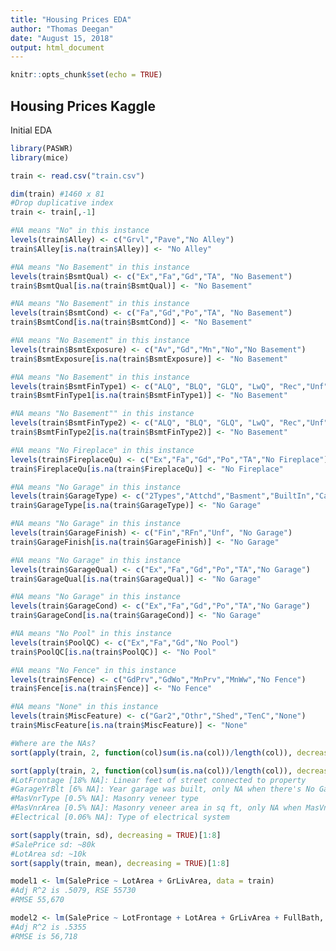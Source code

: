 ---
title: "Housing Prices EDA"
author: "Thomas Deegan"
date: "August 15, 2018"
output: html_document
---

```{r setup, include=FALSE}
knitr::opts_chunk$set(echo = TRUE)
```

## Housing Prices Kaggle

Initial EDA

```{r cars}
library(PASWR)
library(mice)

train <- read.csv("train.csv")

dim(train) #1460 x 81
#Drop duplicative index
train <- train[,-1] 

#NA means "No" in this instance
levels(train$Alley) <- c("Grvl","Pave","No Alley")
train$Alley[is.na(train$Alley)] <- "No Alley"

#NA means "No Basement" in this instance
levels(train$BsmtQual) <- c("Ex","Fa","Gd","TA", "No Basement")
train$BsmtQual[is.na(train$BsmtQual)] <- "No Basement"

#NA means "No Basement" in this instance
levels(train$BsmtCond) <- c("Fa","Gd","Po","TA", "No Basement")
train$BsmtCond[is.na(train$BsmtCond)] <- "No Basement"

#NA means "No Basement" in this instance
levels(train$BsmtExposure) <- c("Av","Gd","Mn","No","No Basement")
train$BsmtExposure[is.na(train$BsmtExposure)] <- "No Basement"

#NA means "No Basement" in this instance
levels(train$BsmtFinType1) <- c("ALQ", "BLQ", "GLQ", "LwQ", "Rec","Unf","No Basement")
train$BsmtFinType1[is.na(train$BsmtFinType1)] <- "No Basement"

#NA means "No Basement"" in this instance
levels(train$BsmtFinType2) <- c("ALQ", "BLQ", "GLQ", "LwQ", "Rec","Unf","No Basement")
train$BsmtFinType2[is.na(train$BsmtFinType2)] <- "No Basement"

#NA means "No Fireplace" in this instance
levels(train$FireplaceQu) <- c("Ex","Fa","Gd","Po","TA","No Fireplace")
train$FireplaceQu[is.na(train$FireplaceQu)] <- "No Fireplace"

#NA means "No Garage" in this instance
levels(train$GarageType) <- c("2Types","Attchd","Basment","BuiltIn","CarPort","Detchd","No Garage")
train$GarageType[is.na(train$GarageType)] <- "No Garage"

#NA means "No Garage" in this instance
levels(train$GarageFinish) <- c("Fin","RFn","Unf", "No Garage")
train$GarageFinish[is.na(train$GarageFinish)] <- "No Garage"

#NA means "No Garage" in this instance
levels(train$GarageQual) <- c("Ex","Fa","Gd","Po","TA","No Garage")
train$GarageQual[is.na(train$GarageQual)] <- "No Garage"

#NA means "No Garage" in this instance
levels(train$GarageCond) <- c("Ex","Fa","Gd","Po","TA","No Garage")
train$GarageCond[is.na(train$GarageCond)] <- "No Garage"

#NA means "No Pool" in this instance
levels(train$PoolQC) <- c("Ex","Fa","Gd","No Pool")
train$PoolQC[is.na(train$PoolQC)] <- "No Pool"

#NA means "No Fence" in this instance
levels(train$Fence) <- c("GdPrv","GdWo","MnPrv","MnWw","No Fence")
train$Fence[is.na(train$Fence)] <- "No Fence"

#NA means "None" in this instance
levels(train$MiscFeature) <- c("Gar2","Othr","Shed","TenC","None")
train$MiscFeature[is.na(train$MiscFeature)] <- "None"

#Where are the NAs?
sort(apply(train, 2, function(col)sum(is.na(col))/length(col)), decreasing = TRUE)

sort(apply(train, 2, function(col)sum(is.na(col))/length(col)), decreasing = TRUE)[1:5]
#LotFrontage [18% NA]: Linear feet of street connected to property
#GarageYrBlt [6% NA]: Year garage was built, only NA when there's No Garage
#MasVnrType [0.5% NA]: Masonry veneer type
#MasVnrArea [0.5% NA]: Masonry veneer area in sq ft, only NA when MasVnrType NA
#Electrical [0.06% NA]: Type of electrical system

sort(sapply(train, sd), decreasing = TRUE)[1:8]
#SalePrice sd: ~80k
#LotArea sd: ~10k
sort(sapply(train, mean), decreasing = TRUE)[1:8]

model1 <- lm(SalePrice ~ LotArea + GrLivArea, data = train)
#Adj R^2 is .5079, RSE 55730
#RMSE 55,670

model2 <- lm(SalePrice ~ LotFrontage + LotArea + GrLivArea + FullBath, data = train)
#Adj R^2 is .5355
#RMSE is 56,718


```


